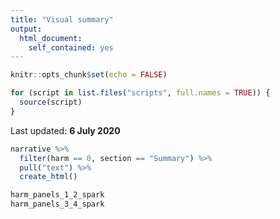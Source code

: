 ---
title: "Visual summary"
output:
  html_document:
    self_contained: yes
---

```{r setup, include=FALSE}
knitr::opts_chunk$set(echo = FALSE)

for (script in list.files("scripts", full.names = TRUE)) {
  source(script)
}
```

<!-- Last updated: **`r format.Date(Sys.Date(), "%d %B %Y")`** -->
Last updated: **6 July 2020**

```{r}
narrative %>% 
  filter(harm == 0, section == "Summary") %>% 
  pull("text") %>%
  create_html()
```

```{r, message = FALSE, warning = FALSE}
harm_panels_1_2_spark
harm_panels_3_4_spark
```